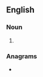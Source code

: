 ==English==

===Noun===
{{head|en|noun plural form}}

# {{plural of|trisection|lang=en}}

===Anagrams===
* {{anagrams|en|testrionics}}